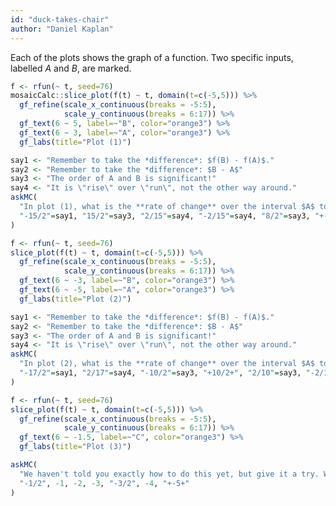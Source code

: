 ```yaml
---
id: "duck-takes-chair"
author: "Daniel Kaplan"
---
```


Each of the plots shows the graph of a function. Two specific inputs, labelled $A$ and $B$, are marked.

```r
f <- rfun(~ t, seed=76)
mosaicCalc::slice_plot(f(t) ~ t, domain(t=c(-5,5))) %>%
  gf_refine(scale_x_continuous(breaks = -5:5),
            scale_y_continuous(breaks = 6:17)) %>%
  gf_text(6 ~ 5, label=~"B", color="orange3") %>%
  gf_text(6 ~ 3, label=~"A", color="orange3") %>%
  gf_labs(title="Plot (1)")
```

```r
say1 <- "Remember to take the *difference*: $f(B) - f(A)$."
say2 <- "Remember to take the *difference*: $B - A$"
say3 <- "The order of A and B is significant!"
say4 <- "It is \"rise\" over \"run\", not the other way around."
askMC(
  "In plot (1), what is the **rate of change** over the interval $A$ to $B$? (Pick the closest answer.)",
  "-15/2"=say1, "15/2"=say3, "2/15"=say4, "-2/15"=say4, "8/2"=say3, "+-8/2+", "2/8"=say3, "-2/8"=say4, "-15/5" = say2
)
```

```r
f <- rfun(~ t, seed=76)
slice_plot(f(t) ~ t, domain(t=c(-5,5))) %>%
  gf_refine(scale_x_continuous(breaks = -5:5),
            scale_y_continuous(breaks = 6:17)) %>%
  gf_text(6 ~ -3, label=~"B", color="orange3") %>%
  gf_text(6 ~ -5, label=~"A", color="orange3") %>%
  gf_labs(title="Plot (2)")
```

```r
say1 <- "Remember to take the *difference*: $f(B) - f(A)$."
say2 <- "Remember to take the *difference*: $B - A$"
say3 <- "The order of A and B is significant!"
say4 <- "It is \"rise\" over \"run\", not the other way around."
askMC(
  "In plot (2), what is the **rate of change** over the interval $A$ to $B$? (Pick the closest answer.)",
  "-17/2"=say1, "2/17"=say4, "-10/2"=say3, "+10/2+", "2/10"=say3, "-2/10"=say4, "-17/-5" = say2
)
```

```r
f <- rfun(~ t, seed=76)
slice_plot(f(t) ~ t, domain(t=c(-5,5))) %>%
  gf_refine(scale_x_continuous(breaks = -5:5),
            scale_y_continuous(breaks = 6:17)) %>%
  gf_text(6 ~ -1.5, label=~"C", color="orange3") %>%
  gf_labs(title="Plot (3)")
```

```r

askMC(
  "We haven't told you exactly how to do this yet, but give it a try. What is the rate of change near the point marked $C$? (Pick the closest answer.))",
  "-1/2", -1, -2, -3, "-3/2", -4, "+-5+" 
)
```
